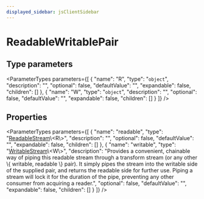 ```yaml
---
displayed_sidebar: jsClientSidebar
---
```



# ReadableWritablePair

## Type parameters

<ParameterTypes parameters={[
  {
    "name": "R",
    "type": "`object`",
    "description": "",
    "optional": false,
    "defaultValue": "",
    "expandable": false,
    "children": []
  },
  {
    "name": "W",
    "type": "`object`",
    "description": "",
    "optional": false,
    "defaultValue": "",
    "expandable": false,
    "children": []
  }
]} />

## Properties

<ParameterTypes parameters={[
  {
    "name": "readable",
    "type": "[ReadableStream](../../modules/internal.mdx#readablestream)\\&#60;R\\&#62;",
    "description": "",
    "optional": false,
    "defaultValue": "",
    "expandable": false,
    "children": []
  },
  {
    "name": "writable",
    "type": "[WritableStream](../../modules/internal.mdx#writablestream)\\&#60;W\\&#62;",
    "description": "Provides a convenient, chainable way of piping this readable stream through a transform stream (or any other \\&#123; writable, readable \\&#125; pair). It simply pipes the stream into the writable side of the supplied pair, and returns the readable side for further use. Piping a stream will lock it for the duration of the pipe, preventing any other consumer from acquiring a reader.",
    "optional": false,
    "defaultValue": "",
    "expandable": false,
    "children": []
  }
]} />
